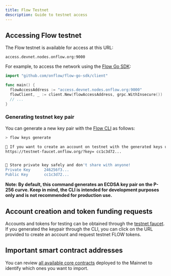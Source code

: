 ```yaml
---
title: Flow Testnet
description: Guide to testnet access
---
```


## Accessing Flow testnet

The Flow testnet is available for access at this URL:

```
access.devnet.nodes.onflow.org:9000
```

For example, to access the network using the [Flow Go SDK](https://github.com/onflow/flow-go-sdk):

```go
import "github.com/onflow/flow-go-sdk/client"

func main() {
  flowAccessAddress := "access.devnet.nodes.onflow.org:9000"
  flowClient, _ := client.New(flowAccessAddress, grpc.WithInsecure())
  // ...
}
```

### Generating testnet key pair

You can generate a new key pair with the [Flow CLI](https://github.com/onflow/flow-cli) as follows:

```sh
> flow keys generate

🙏 If you want to create an account on testnet with the generated keys use this link:
https://testnet-faucet.onflow.org/?key= cc1c3d72...


🔴️ Store private key safely and don't share with anyone!
Private Key      246256f3...
Public Key       cc1c3d72...
```

**Note: By default, this command generates an ECDSA key pair on the P-256 curve. Keep in mind, the CLI is intended for development purposes only and is not recommended for production use.**

## Account creation and token funding requests

Accounts and tokens for testing can be obtained through the [testnet faucet](https://testnet-faucet.onflow.org/). If you generated the keypair through the CLI, you can click on the URL provided to create an account and request testnet FLOW tokens.

## Important smart contract addresses

You can review [all available core contracts](/core-contracts/) deployed to the Mainnet to identify which ones you want to import.
